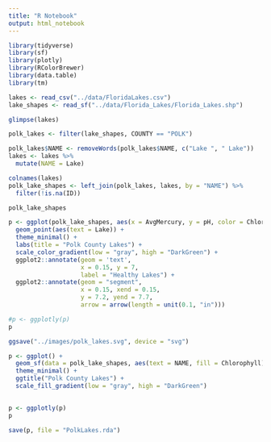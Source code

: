 ```yaml
---
title: "R Notebook"
output: html_notebook
---
```


```r
library(tidyverse)
library(sf)
library(plotly)
library(RColorBrewer)
library(data.table)
library(tm)
```

```r
lakes <- read_csv("../data/FloridaLakes.csv")
lake_shapes <- read_sf("../data/Florida_Lakes/Florida_Lakes.shp")
```


```r
glimpse(lakes)
```
```r
polk_lakes <- filter(lake_shapes, COUNTY == "POLK")

polk_lakes$NAME <- removeWords(polk_lakes$NAME, c("Lake ", " Lake"))
lakes <- lakes %>% 
  mutate(NAME = Lake)
```

```r
colnames(lakes)
polk_lake_shapes <- left_join(polk_lakes, lakes, by = "NAME") %>% 
  filter(!is.na(ID))

polk_lake_shapes
```

```r
p <- ggplot(polk_lake_shapes, aes(x = AvgMercury, y = pH, color = Chlorophyll, size = Calcium)) + 
  geom_point(aes(text = Lake)) + 
  theme_minimal() +
  labs(title = "Polk County Lakes") + 
  scale_color_gradient(low = "gray", high = "DarkGreen") + 
  ggplot2::annotate(geom = 'text',
                    x = 0.15, y = 7,
                    label = "Healthy Lakes") + 
  ggplot2::annotate(geom = "segment",
                    x = 0.15, xend = 0.15,
                    y = 7.2, yend = 7.7,
                    arrow = arrow(length = unit(0.1, "in")))

#p <- ggplotly(p)
p

ggsave("../images/polk_lakes.svg", device = "svg")
```


```r
p <- ggplot() + 
  geom_sf(data = polk_lake_shapes, aes(text = NAME, fill = Chlorophyll)) + 
  theme_minimal() + 
  ggtitle("Polk County Lakes") + 
  scale_fill_gradient(low = "gray", high = "DarkGreen")
  

p <- ggplotly(p)
p

save(p, file = "PolkLakes.rda")
```




